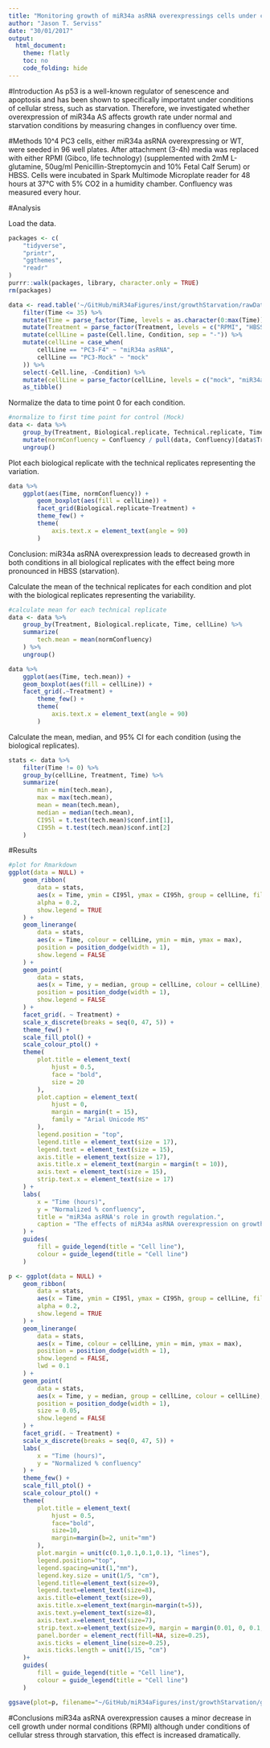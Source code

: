 ```yaml
---
title: "Monitoring growth of miR34a asRNA overexpressings cells under conditions of starvation."
author: "Jason T. Serviss"
date: "30/01/2017"
output:
  html_document:
    theme: flatly
    toc: no
    code_folding: hide
---
```


#Introduction
As p53 is a well-known regulator of senescence and apoptosis and has been shown to specifically importatnt under conditions of cellular stress, such as starvation. Therefore, we investigated whether overexpression of miR34a AS affects growth rate under normal and starvation conditions by measuring changes in confluency over time.

#Methods
10^4 PC3 cells, either miR34a asRNA overexpressing or WT, were seeded in 96 well plates. After attachment (3-4h) media was replaced with either RPMI (Gibco, life technology) (supplemented with 2mM L-glutamine, 50ug/ml Penicillin-Streptomycin and 10% Fetal Calf Serum) or HBSS. Cells were incubated in Spark Multimode Microplate reader for 48 hours at 37°C with 5% CO2 in a humidity chamber. Confluency was measured every hour. 

#Analysis

Load the data.
```r
packages <- c(
    "tidyverse",
    "printr",
    "ggthemes",
    "readr"
)
purrr::walk(packages, library, character.only = TRUE)
rm(packages)

data <- read.table('~/GitHub/miR34aFigures/inst/growthStarvation/rawData.txt', header=TRUE, sep="\t") %>%
    filter(Time <= 35) %>%
    mutate(Time = parse_factor(Time, levels = as.character(0:max(Time)))) %>%
    mutate(Treatment = parse_factor(Treatment, levels = c("RPMI", "HBSS"))) %>%
    mutate(cellLine = paste(Cell.line, Condition, sep = "-")) %>%
    mutate(cellLine = case_when(
        cellLine == "PC3-F4" ~ "miR34a asRNA",
        cellLine == "PC3-Mock" ~ "mock"
    )) %>%
    select(-Cell.line, -Condition) %>%
    mutate(cellLine = parse_factor(cellLine, levels = c("mock", "miR34a asRNA"))) %>%
    as_tibble() 


```

Normalize the data to time point 0 for each condition.
```r
#normalize to first time point for control (Mock)
data <- data %>%
    group_by(Treatment, Biological.replicate, Technical.replicate, Time, cellLine) %>%
    mutate(normConfluency = Confluency / pull(data, Confluency)[data$Treatment == Treatment & data$Biological.replicate == Biological.replicate & data$Technical.replicate == Technical.replicate & data$Time == 0 & data$cellLine == cellLine]) %>%
    ungroup()
```

Plot each biological replicate with the technical replicates representing the variation.
```r
data %>%
    ggplot(aes(Time, normConfluency)) +
        geom_boxplot(aes(fill = cellLine)) +
        facet_grid(Biological.replicate~Treatment) +
        theme_few() +
        theme(
            axis.text.x = element_text(angle = 90)
        )
```

Conclusion: miR34a asRNA overexpression leads to decreased growth in both conditions in all biological replicates with the effect being more pronounced in HBSS (starvation).

Calculate the mean of the technical replicates for each condition and plot with the biological replicates representing the variability. 
```r
#calculate mean for each technical replicate
data <- data %>%
    group_by(Treatment, Biological.replicate, Time, cellLine) %>%
    summarize(
        tech.mean = mean(normConfluency)
    ) %>%
    ungroup()

data %>%
    ggplot(aes(Time, tech.mean)) +
    geom_boxplot(aes(fill = cellLine)) +
    facet_grid(.~Treatment) +
        theme_few() +
        theme(
            axis.text.x = element_text(angle = 90)
        )
```

Calculate the mean, median, and 95% CI for each condition (using the biological replicates).
```r
stats <- data %>%
    filter(Time != 0) %>%
    group_by(cellLine, Treatment, Time) %>%
    summarize(
        min = min(tech.mean),
        max = max(tech.mean),
        mean = mean(tech.mean),
        median = median(tech.mean),
        CI95l = t.test(tech.mean)$conf.int[1],
        CI95h = t.test(tech.mean)$conf.int[2]
    )
```

#Results

```r
#plot for Rmarkdown
ggplot(data = NULL) + 
    geom_ribbon(
        data = stats,
        aes(x = Time, ymin = CI95l, ymax = CI95h, group = cellLine, fill = cellLine), 
        alpha = 0.2,
        show.legend = TRUE
    ) +
    geom_linerange(
        data = stats,
        aes(x = Time, colour = cellLine, ymin = min, ymax = max), 
        position = position_dodge(width = 1),
        show.legend = FALSE
    ) + 
    geom_point(
        data = stats,
        aes(x = Time, y = median, group = cellLine, colour = cellLine), 
        position = position_dodge(width = 1),
        show.legend = FALSE
    ) +
    facet_grid(. ~ Treatment) +
    scale_x_discrete(breaks = seq(0, 47, 5)) +
    theme_few() +
    scale_fill_ptol() +
    scale_colour_ptol() +
    theme(
        plot.title = element_text(
            hjust = 0.5,
            face = "bold",
            size = 20
        ),
        plot.caption = element_text(
            hjust = 0, 
            margin = margin(t = 15),
            family = "Arial Unicode MS"
        ),
        legend.position = "top",
        legend.title = element_text(size = 17),
        legend.text = element_text(size = 15),
        axis.title = element_text(size = 17),
        axis.title.x = element_text(margin = margin(t = 10)),
        axis.text = element_text(size = 15),
        strip.text.x = element_text(size = 17)
    ) +
    labs(
        x = "Time (hours)", 
        y = "Normalized % confluency",
        title = "miR34a asRNA's role in growth regulation.",
        caption = "The effects of miR34a asRNA overexpression on growth in normal and starvation conditions in the PC3 prostate cancer cell line."
    ) +
    guides(
        fill = guide_legend(title = "Cell line"), 
        colour = guide_legend(title = "Cell line")
    )

p <- ggplot(data = NULL) +
    geom_ribbon(
        data = stats,
        aes(x = Time, ymin = CI95l, ymax = CI95h, group = cellLine, fill = cellLine), 
        alpha = 0.2,
        show.legend = TRUE
    ) +
    geom_linerange(
        data = stats,
        aes(x = Time, colour = cellLine, ymin = min, ymax = max), 
        position = position_dodge(width = 1),
        show.legend = FALSE,
        lwd = 0.1
    ) + 
    geom_point(
        data = stats,
        aes(x = Time, y = median, group = cellLine, colour = cellLine), 
        position = position_dodge(width = 1),
        size = 0.05,
        show.legend = FALSE
    ) + 
    facet_grid(. ~ Treatment) +
    scale_x_discrete(breaks = seq(0, 47, 5)) +
    labs(
        x = "Time (hours)", 
        y = "Normalized % confluency"
    ) +
    theme_few() +
    scale_fill_ptol() +
    scale_colour_ptol() +
    theme(
        plot.title = element_text(
            hjust = 0.5,
            face="bold",
            size=10,
            margin=margin(b=2, unit="mm")
        ),
        plot.margin = unit(c(0.1,0.1,0.1,0.1), "lines"),
        legend.position="top",
        legend.spacing=unit(1,"mm"),
        legend.key.size = unit(1/5, "cm"),
        legend.title=element_text(size=9),
        legend.text=element_text(size=8),
        axis.title=element_text(size=9),
        axis.title.x=element_text(margin=margin(t=5)),
        axis.text.y=element_text(size=8),
        axis.text.x=element_text(size=7),
        strip.text.x=element_text(size=9, margin = margin(0.01, 0, 0.1, 0, "cm")),
        panel.border = element_rect(fill=NA, size=0.25),
        axis.ticks = element_line(size=0.25),
        axis.ticks.length = unit(1/15, "cm")
    )+
    guides(
        fill = guide_legend(title = "Cell line"),
        colour = guide_legend(title = "Cell line")
    )

ggsave(plot=p, filename="~/GitHub/miR34aFigures/inst/growthStarvation/growthStarvation.pdf", device=cairo_pdf, height=60, width=83, units="mm")
```

#Conclusions
miR34a asRNA overexpression causes a minor decrease in cell growth under normal conditions (RPMI) although under conditions of cellular stress through starvation, this effect is increased dramatically. 